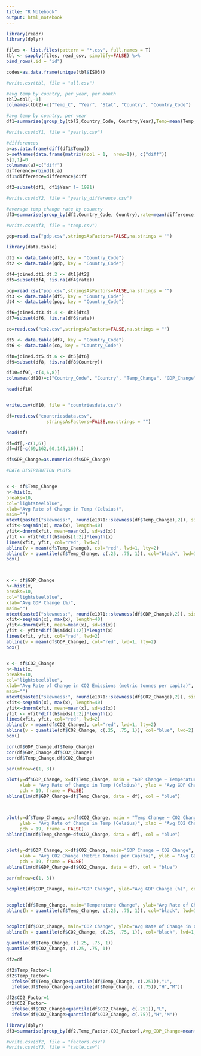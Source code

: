 ---
title: "R Notebook"
output: html_notebook
---


```{r}
library(readr)
library(dplyr)
```

```{r}
files <- list.files(pattern = "*.csv", full.names = T)
tbl <- sapply(files, read_csv, simplify=FALSE) %>% 
bind_rows(.id = "id")
```

```{r}
codes=as.data.frame(unique(tbl$ISO3))

#write.csv(tbl, file = "all.csv")
```


```{r}
#avg temp by country, per year, per month
tbl2=tbl[,-1] 
colnames(tbl2)=c("Temp_C", "Year", "Stat", "Country", "Country_Code")

#avg temp by country, per year
df1=summarise(group_by(tbl2,Country_Code, Country,Year),Temp=mean(Temp_C, na.rm=TRUE))

#write.csv(df1, file = "yearly.csv")

```


```{r}
#differences
a=as.data.frame(diff(df1$Temp))
b=setNames(data.frame(matrix(ncol = 1,  nrow=1)), c("diff"))
b[1,1]=0
colnames(a)=c("diff")
difference=rbind(b,a)
df1$difference=difference$diff

df2=subset(df1, df1$Year != 1991) 

#write.csv(df2, file = "yearly_difference.csv")
```


```{r}
#average temp change rate by country
df3=summarise(group_by(df2,Country_Code, Country),rate=mean(difference, na.rm=TRUE))

#write.csv(df3, file = "temp.csv")
```


```{r}
gdp=read.csv("gdp.csv",stringsAsFactors=FALSE,na.strings = "")

library(data.table)

dt1 <- data.table(df3, key = "Country_Code") 
dt2 <- data.table(gdp, key = "Country_Code")

df4=joined.dt1.dt.2 <- dt1[dt2]
df5=subset(df4, !is.na(df4$rate))

```


```{r}
pop=read.csv("pop.csv",stringsAsFactors=FALSE,na.strings = "")
dt3 <- data.table(df5, key = "Country_Code") 
dt4 <- data.table(pop, key = "Country_Code")

df6=joined.dt3.dt.4 <- dt3[dt4]
df7=subset(df6, !is.na(df6$rate))
```

```{r}
co=read.csv("co2.csv",stringsAsFactors=FALSE,na.strings = "")

dt5 <- data.table(df7, key = "Country_Code") 
dt6 <- data.table(co, key = "Country_Code")

df8=joined.dt5.dt.6 <- dt5[dt6]
df9=subset(df8, !is.na(df8$Country))
```


```{r}
df10=df9[,-c(4,6,8)]
colnames(df10)=c("Country_Code", "Country", "Temp_Change", "GDP_Change", "Population_Change", "CO2_Change")

head(df10)


write.csv(df10, file = "countriesdata.csv")

```







```{r}
df=read.csv("countriesdata.csv",
               stringsAsFactors=FALSE,na.strings = "")

head(df)

df=df[,-c(1,6)]
df=df[-c(69,162,60,146,160),]

df$GDP_Change=as.numeric(df$GDP_Change)
```


```{r}
#DATA DISTRIBUTION PLOTS


x <- df$Temp_Change
h<-hist(x,
breaks=10,
col="lightsteelblue",
xlab="Avg Rate of Change in Temp (Celsius)",
main="")
mtext(paste0("skewness:", round(e1071::skewness(df$Temp_Change),2)), side=3)
xfit<-seq(min(x), max(x), length=40)
yfit<-dnorm(xfit, mean=mean(x), sd=sd(x))
yfit <- yfit*diff(h$mids[1:2])*length(x)
lines(xfit, yfit, col="red", lwd=2)
abline(v = mean(df$Temp_Change), col="red", lwd=1, lty=2)
abline(v = quantile(df$Temp_Change, c(.25, .75, 1)), col="black", lwd=1, lty=2)
box()



x <- df$GDP_Change
h<-hist(x,
breaks=10,
col="lightsteelblue",
xlab="Avg GDP Change (%)",
main="")
mtext(paste0("skewness:", round(e1071::skewness(df$GDP_Change),2)), side=3)
xfit<-seq(min(x), max(x), length=40)
yfit<-dnorm(xfit, mean=mean(x), sd=sd(x))
yfit <- yfit*diff(h$mids[1:2])*length(x)
lines(xfit, yfit, col="red", lwd=2)
abline(v = mean(df$GDP_Change), col="red", lwd=1, lty=2)
box()


x <- df$CO2_Change
h<-hist(x,
breaks=10,
col="lightsteelblue",
xlab="Avg Rate of Change in CO2 Emissions (metric tonnes per capita)",
main="")
mtext(paste0("skewness:", round(e1071::skewness(df$CO2_Change),2)), side=3)
xfit<-seq(min(x), max(x), length=40)
yfit<-dnorm(xfit, mean=mean(x), sd=sd(x))
yfit <- yfit*diff(h$mids[1:2])*length(x)
lines(xfit, yfit, col="red", lwd=2)
abline(v = mean(df$CO2_Change), col="red", lwd=1, lty=2)
abline(v = quantile(df$CO2_Change, c(.25, .75, 1)), col="blue", lwd=2)
box()


```


```{r}
cor(df$GDP_Change,df$Temp_Change)
cor(df$GDP_Change,df$CO2_Change)
cor(df$Temp_Change,df$CO2_Change)

```


```{r}
par(mfrow=c(1, 3))

plot(y=df$GDP_Change, x=df$Temp_Change, main = "GDP Change ~ Temperature Change",
     xlab = "Avg Rate of Change in Temp (Celsius)", ylab = "Avg GDP Change (%)",
     pch = 19, frame = FALSE)
abline(lm(df$GDP_Change~df$Temp_Change, data = df), col = "blue")



plot(y=df$Temp_Change, x=df$CO2_Change, main = "Temp Change ~ CO2 Change",
     ylab = "Avg Rate of Change in Temp (Celsius)", xlab = "Avg CO2 Change (Metric Tonnes per Capita)",
     pch = 19, frame = FALSE)
abline(lm(df$Temp_Change~df$CO2_Change, data = df), col = "blue")


plot(y=df$GDP_Change, x=df$CO2_Change, main="GDP Change ~ CO2 Change",
     xlab = "Avg CO2 Change (Metric Tonnes per Capita)", ylab = "Avg GDP Change (%)",
     pch = 19, frame = FALSE)
abline(lm(df$GDP_Change~df$CO2_Change, data = df), col = "blue")
```



```{r}
par(mfrow=c(1, 3))

boxplot(df$GDP_Change, main="GDP Change", ylab="Avg GDP Change (%)", col = "lightsteelblue")


boxplot(df$Temp_Change, main="Temperature Change", ylab="Avg Rate of Change in Temp (Celsius)", col = "lightsteelblue")
abline(h = quantile(df$Temp_Change, c(.25, .75, 1)), col="black", lwd=1, lty=2)


boxplot(df$CO2_Change, main="CO2 Change", ylab="Avg Rate of Change in Co2 Emissions (metric tonnes per capita)", col = "lightsteelblue")
abline(h = quantile(df$CO2_Change, c(.25, .75, 1)), col="black", lwd=1, lty=2)

```


```{r}
quantile(df$Temp_Change, c(.25, .75, 1))
quantile(df$CO2_Change, c(.25, .75, 1))

df2=df

df2$Temp_Factor=1
df2$Temp_Factor=
  ifelse(df$Temp_Change<quantile(df$Temp_Change, c(.251)),"L",
  ifelse(df$Temp_Change>quantile(df$Temp_Change, c(.75)),"H","M"))

df2$CO2_Factor=1
df2$CO2_Factor=
  ifelse(df$CO2_Change<quantile(df$CO2_Change, c(.251)),"L",
  ifelse(df$CO2_Change>quantile(df$CO2_Change, c(.75)),"H","M"))

```



```{r}
library(dplyr)
df3=summarise(group_by(df2,Temp_Factor,CO2_Factor),Avg_GDP_Change=mean(GDP_Change, na.rm=TRUE))
```

```{r}
#write.csv(df2, file = "factors.csv")
#write.csv(df3, file = "table.csv")
```



